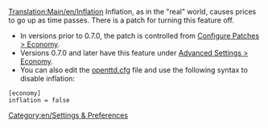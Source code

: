 [[Translation:Main/en/Inflation]]
Inflation, as in the "real" world, causes prices to go up as time passes. There is a patch for turning this feature off.

*In versions prior to 0.7.0, the patch is controlled from [[Main/en/Configuring patches/Economy|Configure Patches > Economy]].
*Versions 0.7.0 and later have this feature under [[Main/en/Advanced Settings/Economy|Advanced Settings > Economy]].
*You can also edit the [[Main/en/Openttd.cfg|openttd.cfg]] file and use the following syntax to disable inflation:
<pre>[economy]
inflation = false</pre>

[[Category:en/Settings & Preferences]]
